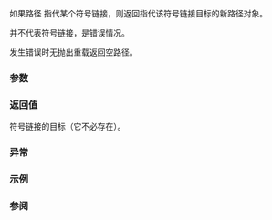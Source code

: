 {{cpp/experimental/fs/title|read_symlink}}
{{cpp/experimental/fs/navbar}}
{{dcl begin}}
{{dcl header|experimental/filesystem}}
{{dcl|since=fs_ts|1=
path read_symlink( const path&amp; p );
path read_symlink( const path&amp; p, error_code&amp; ec );
}}
{{dcl end}}

如果路径 {{c|p}} 指代某个符号链接，则返回指代该符号链接目标的新路径对象。

{{c|p}} 并不代表符号链接，是错误情况。

发生错误时无抛出重载返回空路径。

===参数===
{{par begin}}
{{par|p|到符号链接的路径}}
{{par|ec|用于无抛出重载中错误报告的输出形参}}
{{par end}}

===返回值===
符号链接的目标（它不必存在）。

===异常===
{{cpp/experimental/fs/error_handling|p}}

===示例===
{{example|code=
#include &lt;experimental/filesystem&gt;
#include &lt;iostream&gt;
namespace fs = std::experimental::filesystem;

int main()
{
    // 在典型 Linux 系统上，/lib/libc.so.6 是符号链接
    fs::path p = "/lib/libc.so.6";
    if (exists(p) &amp;&amp; is_symlink(p))
        std::cout &lt;&lt; p &lt;&lt; " -&gt; " &lt;&lt; read_symlink(p) &lt;&lt; '\n';
    else
        std::cout &lt;&lt; p &lt;&lt; " 不存在或不是符号链接\n";
}
|p=true
|output=
"/lib/libc.so.6" -&gt; "libc-2.12.so"
}}

===参阅===
{{dsc begin}}
{{dsc inc|cpp/experimental/fs/dsc is_symlink}}
{{dsc inc|cpp/experimental/fs/dsc create_symlink}}
{{dsc inc|cpp/experimental/fs/dsc copy_symlink}}
{{dsc inc|cpp/experimental/fs/dsc status}}
{{dsc end}}